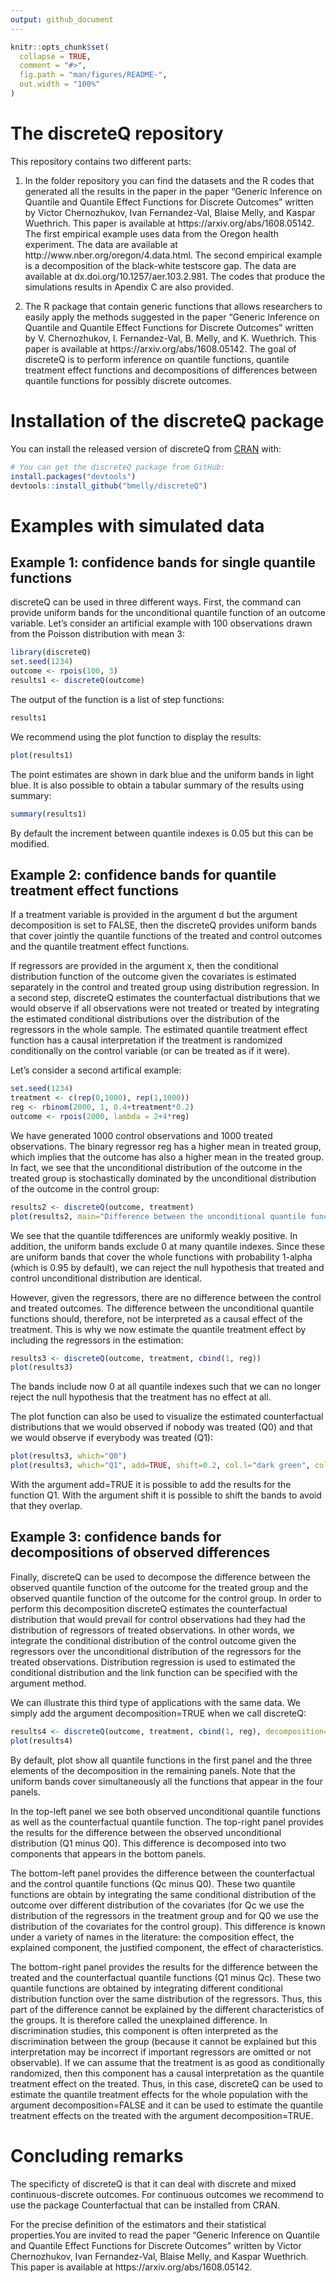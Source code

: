 ```yaml
---
output: github_document
---
```


<!-- README.md is generated from README.Rmd. Please edit that file -->

```r
knitr::opts_chunk$set(
  collapse = TRUE,
  comment = "#>",
  fig.path = "man/figures/README-",
  out.width = "100%"
)
```
# The discreteQ repository

This repository contains two different parts:

1) In the folder repository you can find the datasets and the R codes that
generated all the results in the paper in the paper "Generic Inference on
Quantile and Quantile Effect Functions for Discrete Outcomes" written by Victor
Chernozhukov, Ivan Fernandez-Val, Blaise Melly, and Kaspar Wuethrich. This paper is
available at https://arxiv.org/abs/1608.05142. The first empirical example uses
data from the Oregon health experiment. The data are available at
http://www.nber.org/oregon/4.data.html. The second empirical example is a
decomposition of the black-white testscore gap. The data are available at
dx.doi.org/10.1257/aer.103.2.981. The codes that produce the simulations results
in Apendix C are also provided.

2) The R package that contain generic functions that allows researchers to
easily apply the methods suggested in the paper "Generic Inference on Quantile
and Quantile Effect Functions for Discrete Outcomes" written by V. Chernozhukov,
I. Fernandez-Val, B. Melly, and K. Wuethrich. This paper is available at
https://arxiv.org/abs/1608.05142. The goal of discreteQ is to perform inference
on quantile functions, quantile treatment effect functions and decompositions of
differences between quantile functions for possibly discrete outcomes.

# Installation of the discreteQ package

You can install the released version of discreteQ from [CRAN](https://CRAN.R-project.org) with:

```r
# You can get the discreteQ package from GitHub:
install.packages("devtools")
devtools::install_github("bmelly/discreteQ")
```

# Examples with simulated data

## Example 1: confidence bands for single quantile functions

discreteQ can be used in three different ways. First, the command can provide uniform bands for the unconditional quantile function of an outcome variable. Let's consider an artificial example with 100 observations drawn from the Poisson distribution with mean 3:

```r
library(discreteQ)
set.seed(1234)
outcome <- rpois(100, 3)
results1 <- discreteQ(outcome)
```

The output of the function is a list of step functions:

```r
results1
```

We recommend using the plot function to display the results:
```r
plot(results1)
```

The point estimates are shown in dark blue and the uniform bands in light blue. It is also possible to obtain a tabular summary of the results using summary:
```r
summary(results1)
```
By default the increment between quantile indexes is 0.05 but this can be modified.

## Example 2: confidence bands for quantile treatment effect functions

If a treatment variable is provided in the argument d but the argument decomposition is set to FALSE, then the discreteQ provides uniform bands that cover jointly the quantile functions of the treated and control outcomes and the quantile treatment effect functions. 

If regressors are provided in the argument x, then the conditional distribution function of the outcome given the covariates is estimated separately in the control and treated group using distribution regression. In a second step, discreteQ estimates the counterfactual distributions that we would observe if all observations were not treated or treated by integrating the estimated conditional distributions over the distribution of the regressors in the whole sample. The estimated quantile treatment effect function has a causal interpretation if the treatment is randomized conditionally on the control variable (or can be treated as if it were).

Let's consider a second artifical example:
```r
set.seed(1234)
treatment <- c(rep(0,1000), rep(1,1000))
reg <- rbinom(2000, 1, 0.4+treatment*0.2)
outcome <- rpois(2000, lambda = 2+4*reg)
```

We have generated 1000 control observations and 1000 treated observations. The binary regressor reg has a higher mean in treated group, which implies that the outcome has also a higher mean in the treated group. In fact, we see that the unconditional distribution of the outcome in the treated group is stochastically dominated by the unconditional distribution of the outcome in the control group:
```r
results2 <- discreteQ(outcome, treatment)
plot(results2, main="Difference between the unconditional quantile functions")
```
We see that the quantile tdifferences are uniformly weakly positive. In addition, the uniform bands exclude 0 at many quantile indexes. Since these are uniform bands that cover the whole functions with probability 1-alpha (which is 0.95 by default), we can reject the null hypothesis that treated and control unconditional distribution are identical.

However, given the regressors, there are no difference between the control and treated outcomes. The difference between the unconditional quantile functions should, therefore, not be interpreted as a causal effect of the treatment. This is why we now estimate the quantile treatment effect by including the regressors in the estimation:
```r
results3 <- discreteQ(outcome, treatment, cbind(1, reg))
plot(results3)
```
The bands include now 0 at all quantile indexes such that we can no longer reject the null hypothesis that the treatment has no effect at all.

The plot function can also be used to visualize the estimated counterfactual distributions that we would observed if nobody was treated (Q0) and that we would observe if everybody was treated (Q1):
```r
plot(results3, which="Q0")
plot(results3, which="Q1", add=TRUE, shift=0.2, col.l="dark green", col.b="light green")
```
With the argument add=TRUE it is possible to add the results for the function Q1. With the argument shift it is possible to shift the bands to avoid that they overlap.

## Example 3: confidence bands for decompositions of observed differences

Finally, discreteQ can be used to decompose the difference between the observed quantile function of the outcome for the treated group and the observed quantile function of the outcome for the control group. In order to perform this decomposition discreteQ estimates the counterfactual distribution that would prevail for control observations had they had the distribution of regressors of treated observations. In other words, we integrate the conditional distribution of the control outcome given the regressors over the unconditional distribution of the regressors for the treated observations. Distribution regression is used to estimated the conditional distribution and the link function can be specified with the argument method.

We can illustrate this third type of applications with the same data. We simply add the argument decomposition=TRUE when we call discreteQ:
```r
results4 <- discreteQ(outcome, treatment, cbind(1, reg), decomposition=TRUE)
plot(results4)
```
By default, plot show all quantile functions in the first panel and the three elements of the decomposition in the remaining panels. Note that the uniform bands cover simultaneously all the functions that appear in the four panels.

In the top-left panel we see both observed unconditional quantile functions as well as the counterfactual quantile function. The top-right panel provides the results for the difference between the observed unconditional distribution (Q1 minus Q0). This difference is decomposed into two components that appears in the bottom panels. 

The bottom-left panel provides the difference between the counterfactual and the control quantile functions (Qc minus Q0). These two quantile functions are obtain by integrating the same conditional distribution of the outcome over different distribution of the covariates (for Qc we use the distribution of the regressors in the treatment group and for Q0 we use the distribution of the covariates for the control group). This difference is known under a variety of names in the literature: the composition effect, the explained component, the justified component, the effect of characteristics. 

The bottom-right panel provides the results for the difference between the treated and the counterfactual quantile functions (Q1 minus Qc). These two quantile functions are obtained by integrating different conditional distribution function over the same distribution of the regressors. Thus, this part of the difference cannot be explained by the different characteristics of the groups. It is therefore called the unexplained difference. In discrimination studies, this component is often interpreted as the discrimination between the group (because it cannot be explained but this interpretation may be incorrect if important regressors are omitted or not observable). If we can assume that the treatment is as good as conditionally randomized, then this component has a causal interpretation as the quantile treatment effect on the treated. Thus, in this case, discreteQ can be used to estimate the quantile treatment effects for the whole population with the argument decomposition=FALSE and it can be used to estimate the quantile treatment effects on the treated with the argument decomposition=TRUE.

# Concluding remarks

The specificty of discreteQ is that it can deal with discrete and mixed continuous-discrete outcomes. For continuous outcomes we recommend to use the package Counterfactual that can be installed from CRAN.

For the precise definition of the estimators and their statistical properties.You are invited to read the paper "Generic Inference on Quantile and Quantile Effect Functions for Discrete Outcomes" written by Victor Chernozhukov, Ivan Fernandez-Val, Blaise Melly, and Kaspar Wuethrich. This paper is available at https://arxiv.org/abs/1608.05142.
